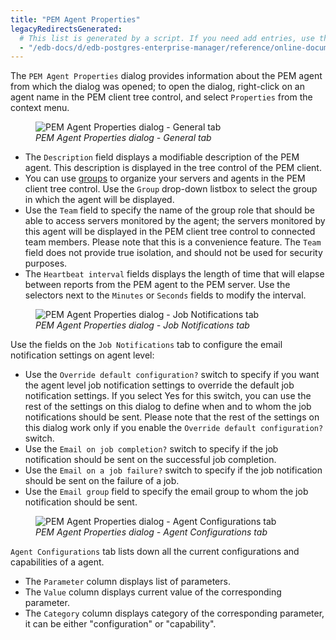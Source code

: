 ```yaml
---
title: "PEM Agent Properties"
legacyRedirectsGenerated:
  # This list is generated by a script. If you need add entries, use the `legacyRedirects` key.
  - "/edb-docs/d/edb-postgres-enterprise-manager/reference/online-documentation/8.0/pem_agent_properties.html"
---
```


<div id="pem_agent_properties" class="registered_link"></div>

The `PEM Agent Properties` dialog provides information about the PEM agent from which the dialog was opened; to open the dialog, right-click on an agent name in the PEM client tree control, and select `Properties` from the context menu.

<figure><img src="../images/pem_agent_properties.png" class="align-center" alt="PEM Agent Properties dialog - General tab" /><figcaption aria-hidden="true"><em>PEM Agent Properties dialog - General tab</em></figcaption></figure>

-   The `Description` field displays a modifiable description of the PEM agent. This description is displayed in the tree control of the PEM client.
-   You can use [groups](../01_toc_pem_getting_started/05_group_dialog/#group_dialog) to organize your servers and agents in the PEM client tree control. Use the `Group` drop-down listbox to select the group in which the agent will be displayed.
-   Use the `Team` field to specify the name of the group role that should be able to access servers monitored by the agent; the servers monitored by this agent will be displayed in the PEM client tree control to connected team members. Please note that this is a convenience feature. The `Team` field does not provide true isolation, and should not be used for security purposes.
-   The `Heartbeat interval` fields displays the length of time that will elapse between reports from the PEM agent to the PEM server. Use the selectors next to the `Minutes` or `Seconds` fields to modify the interval.

<figure><img src="../images/pem_agent_job_notification_properties.png" class="align-center" alt="PEM Agent Properties dialog - Job Notifications tab" /><figcaption aria-hidden="true"><em>PEM Agent Properties dialog - Job Notifications tab</em></figcaption></figure>

Use the fields on the `Job Notifications` tab to configure the email notification settings on agent level:

-   Use the `Override default configuration?` switch to specify if you want the agent level job notification settings to override the default job notification settings. If you select Yes for this switch, you can use the rest of the settings on this dialog to define when and to whom the job notifications should be sent. Please note that the rest of the settings on this dialog work only if you enable the `Override default configuration?` switch.
-   Use the `Email on job completion?` switch to specify if the job notification should be sent on the successful job completion.
-   Use the `Email on a job failure?` switch to specify if the job notification should be sent on the failure of a job.
-   Use the `Email group` field to specify the email group to whom the job notification should be sent.

<figure><img src="../images/pem_agent_configurations_properties.png" class="align-center" alt="PEM Agent Properties dialog - Agent Configurations tab" /><figcaption aria-hidden="true"><em>PEM Agent Properties dialog - Agent Configurations tab</em></figcaption></figure>

`Agent Configurations` tab lists down all the current configurations and capabilities of a agent.

-   The `Parameter` column displays list of parameters.
-   The `Value` column displays current value of the corresponding parameter.
-   The `Category` column displays category of the corresponding parameter, it can be either "configuration" or "capability".
